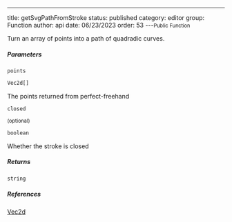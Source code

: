 ---
title: getSvgPathFromStroke
status: published
category: editor
group: Function
author: api
date: 06/23/2023
order: 53
---<Small>Public Function</Small>

Turn an array of points into a path of quadradic curves.


##### Parameters


<ParametersTable>

<ParametersTableRow>
<ParametersTableName>

`points`

</ParametersTableName>
<ParametersTableDescription>

```ts
Vec2d[]
```

The points returned from perfect-freehand




</ParametersTableDescription>
</ParametersTableRow>
<ParametersTableRow>
<ParametersTableName>

`closed`

 <Small>(optional)</Small>

</ParametersTableName>
<ParametersTableDescription>

```ts
boolean
```

Whether the stroke is closed




</ParametersTableDescription>
</ParametersTableRow>
</ParametersTable>

##### Returns


```ts
string
```

##### References

[Vec2d](/gen/primitives/Vec2d-class)

